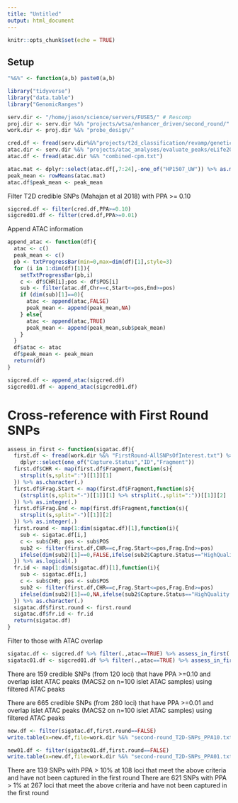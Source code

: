 ```yaml
---
title: "Untitled"
output: html_document
---
```


```r
knitr::opts_chunk$set(echo = TRUE)
```

## Setup 


```r

"%&%" <- function(a,b) paste0(a,b)

library("tidyverse")
library("data.table")
library("GenomicRanges")

serv.dir <- "/home/jason/science/servers/FUSE5/" # Rescomp
proj.dir <- serv.dir %&% "projects/wtsa/enhancer_driven/second_round/"
work.dir <- proj.dir %&% "probe_design/"

cred.df <- fread(serv.dir%&%"projects/t2d_classification/revamp/genetic_credible_sets/gencred.txt")
atac.dir <- serv.dir %&% "projects/atac_analyses/evaluate_peaks/eLife2018/"
atac.df <- fread(atac.dir %&% "combined-cpm.txt")

atac.mat <- dplyr::select(atac.df[,7:24],-one_of("HP1507_UW")) %>% as.matrix(.)
peak_mean <- rowMeans(atac.mat)
atac.df$peak_mean <- peak_mean


```


Filter T2D credible SNPs (Mahajan et al 2018) with PPA >= 0.10

```r

sigcred.df <- filter(cred.df,PPA>=0.10)
sigcred01.df <- filter(cred.df,PPA>=0.01)


```

Append ATAC information 

```r

append_atac <- function(df){
  atac <- c()
  peak_mean <- c()
  pb <- txtProgressBar(min=0,max=dim(df)[1],style=3)
  for (i in 1:dim(df)[1]){
    setTxtProgressBar(pb,i)
    c <- df$CHR[i];pos <- df$POS[i]
    sub <- filter(atac.df,Chr==c,Start<=pos,End>=pos)
    if (dim(sub)[1]==0){
      atac <- append(atac,FALSE)
      peak_mean <- append(peak_mean,NA)
    } else{
      atac <- append(atac,TRUE)
      peak_mean <- append(peak_mean,sub$peak_mean)      
    }
  }
  df$atac <- atac
  df$peak_mean <- peak_mean
  return(df)
}

```


```r

sigcred.df <- append_atac(sigcred.df)
sigcred01.df <- append_atac(sigcred01.df)

```


# Cross-reference with First Round SNPs 


```r

assess_in_first <- function(sigatac.df){
  first.df <- fread(work.dir %&% "FirstRound-AllSNPsOfInterest.txt") %>%
    dplyr::select(one_of("Capture.Status","ID","Fragment"))
  first.df$CHR <- map(first.df$Fragment,function(s){
    strsplit(s,split=":")[[1]][1]
  }) %>% as.character(.)
  first.df$Frag.Start <- map(first.df$Fragment,function(s){
    (strsplit(s,split="-")[[1]][1] %>% strsplit(.,split=":"))[[1]][2]
  }) %>% as.integer(.)
  first.df$Frag.End <- map(first.df$Fragment,function(s){
    strsplit(s,split="-")[[1]][2]
  }) %>% as.integer(.)
  first.round <- map(1:dim(sigatac.df)[1],function(i){
    sub <- sigatac.df[i,]
    c <- sub$CHR; pos <- sub$POS
    sub2 <- filter(first.df,CHR==c,Frag.Start<=pos,Frag.End>=pos)
    ifelse(dim(sub2)[1]==0,FALSE,ifelse(sub2$Capture.Status=="HighQuality.paired",TRUE,FALSE))
  }) %>% as.logical(.)
  fr.id <- map(1:dim(sigatac.df)[1],function(i){
    sub <- sigatac.df[i,]
    c <- sub$CHR; pos <- sub$POS
    sub2 <- filter(first.df,CHR==c,Frag.Start<=pos,Frag.End>=pos)
    ifelse(dim(sub2)[1]==0,NA,ifelse(sub2$Capture.Status=="HighQuality.paired",sub2$ID,NA))
  }) %>% as.character(.)
  sigatac.df$first.round <- first.round
  sigatac.df$fr.id <- fr.id  
  return(sigatac.df)
}

```



Filter to those with ATAC overlap 

```r

sigatac.df <- sigcred.df %>% filter(.,atac==TRUE) %>% assess_in_first(.)
sigatac01.df <- sigcred01.df %>% filter(.,atac==TRUE) %>% assess_in_first(.)

```

There are 159 credible SNPs (from 120 loci) that have PPA >=0.10 and overlap islet ATAC peaks (MACS2 on n=100 islet ATAC samples) using filtered ATAC peaks 

There are 665 credible SNPs (from 280 loci) that have PPA >=0.01 and overlap islet ATAC peaks (MACS2 on n=100 islet ATAC samples) using filtered ATAC peaks




```r

new.df <- filter(sigatac.df,first.round==FALSE)
write.table(x=new.df,file=work.dir %&% "second-round_T2D-SNPs_PPA10.txt",sep="\t",quote=F,row.names=F)

new01.df <- filter(sigatac01.df,first.round==FALSE)
write.table(x=new.df,file=work.dir %&% "second-round_T2D-SNPs_PPA01.txt",sep="\t",quote=F,row.names=F)

```

There are 139 SNPs with PPA > 10% at 108 loci that meet the above criteria and have not been captured in the first round 
There are 621 SNPs with PPA > 1% at 267 loci that meet the above criteria and have not been captured in the first round 



